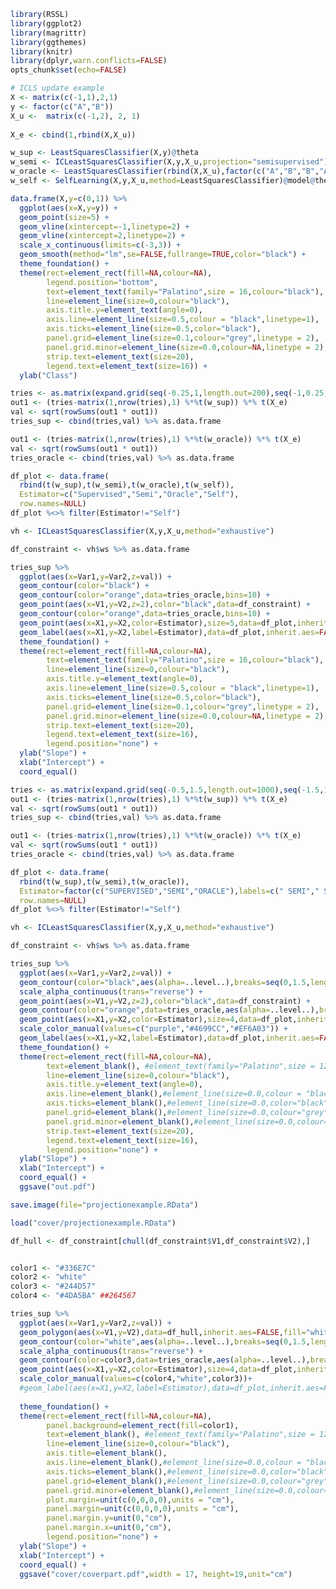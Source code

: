 ```r
library(RSSL)
library(ggplot2)
library(magrittr)
library(ggthemes)
library(knitr)
library(dplyr,warn.conflicts=FALSE)
opts_chunk$set(echo=FALSE)

# ICLS update example
X <- matrix(c(-1,1),2,1) 
y <- factor(c("A","B"))
X_u <-  matrix(c(-1,2), 2, 1) 
  
X_e <- cbind(1,rbind(X,X_u))

w_sup <- LeastSquaresClassifier(X,y)@theta
w_semi <- ICLeastSquaresClassifier(X,y,X_u,projection="semisupervised")@theta
w_oracle <- LeastSquaresClassifier(rbind(X,X_u),factor(c("A","B","B","A")))@theta
w_self <- SelfLearning(X,y,X_u,method=LeastSquaresClassifier)@model@theta
```

```r
data.frame(X,y=c(0,1)) %>% 
  ggplot(aes(x=X,y=y)) +
  geom_point(size=5) +
  geom_vline(xintercept=-1,linetype=2) +
  geom_vline(xintercept=2,linetype=2) +
  scale_x_continuous(limits=c(-3,3)) +
  geom_smooth(method="lm",se=FALSE,fullrange=TRUE,color="black") +
  theme_foundation() +
  theme(rect=element_rect(fill=NA,colour=NA),
        legend.position="bottom",
        text=element_text(family="Palatino",size = 16,colour="black"),
        line=element_line(size=0,colour="black"),
        axis.title.y=element_text(angle=0),
        axis.line=element_line(size=0.5,colour = "black",linetype=1),
        axis.ticks=element_line(size=0.5,color="black"),
        panel.grid=element_line(size=0.1,colour="grey",linetype = 2),
        panel.grid.minor=element_line(size=0.0,colour=NA,linetype = 2),
        strip.text=element_text(size=20),
        legend.text=element_text(size=16)) +
  ylab("Class")
```

```r

tries <- as.matrix(expand.grid(seq(-0.25,1,length.out=200),seq(-1,0.25,length.out=200)))
out1 <- (tries-matrix(1,nrow(tries),1) %*%t(w_sup)) %*% t(X_e) 
val <- sqrt(rowSums(out1 * out1))
tries_sup <- cbind(tries,val) %>% as.data.frame

out1 <- (tries-matrix(1,nrow(tries),1) %*%t(w_oracle)) %*% t(X_e) 
val <- sqrt(rowSums(out1 * out1))
tries_oracle <- cbind(tries,val) %>% as.data.frame

df_plot <- data.frame(
  rbind(t(w_sup),t(w_semi),t(w_oracle),t(w_self)),
  Estimator=c("Supervised","Semi","Oracle","Self"),
  row.names=NULL)
df_plot %<>% filter(Estimator!="Self")

vh <- ICLeastSquaresClassifier(X,y,X_u,method="exhaustive")

df_constraint <- vh$ws %>% as.data.frame

tries_sup %>%
  ggplot(aes(x=Var1,y=Var2,z=val)) +
  geom_contour(color="black") +
  geom_contour(color="orange",data=tries_oracle,bins=10) +
  geom_point(aes(x=V1,y=V2,z=2),color="black",data=df_constraint) +
  geom_contour(color="orange",data=tries_oracle,bins=10) +
  geom_point(aes(x=X1,y=X2,color=Estimator),size=5,data=df_plot,inherit.aes=FALSE) +
  geom_label(aes(x=X1,y=X2,label=Estimator),data=df_plot,inherit.aes=FALSE,hjust=-0.2,family="Palatino",size=6) +
  theme_foundation() +
  theme(rect=element_rect(fill=NA,colour=NA),
        text=element_text(family="Palatino",size = 16,colour="black"),
        line=element_line(size=0,colour="black"),
        axis.title.y=element_text(angle=0),
        axis.line=element_line(size=0.5,colour = "black",linetype=1),
        axis.ticks=element_line(size=0.5,color="black"),
        panel.grid=element_line(size=0.1,colour="grey",linetype = 2),
        panel.grid.minor=element_line(size=0.0,colour=NA,linetype = 2),
        strip.text=element_text(size=20),
        legend.text=element_text(size=16),
        legend.position="none") +
  ylab("Slope") +
  xlab("Intercept") +
  coord_equal()
```

```r
tries <- as.matrix(expand.grid(seq(-0.5,1.5,length.out=1000),seq(-1.5,1.0,length.out=1000)))
out1 <- (tries-matrix(1,nrow(tries),1) %*%t(w_sup)) %*% t(X_e) 
val <- sqrt(rowSums(out1 * out1))
tries_sup <- cbind(tries,val) %>% as.data.frame

out1 <- (tries-matrix(1,nrow(tries),1) %*%t(w_oracle)) %*% t(X_e) 
val <- sqrt(rowSums(out1 * out1))
tries_oracle <- cbind(tries,val) %>% as.data.frame

df_plot <- data.frame(
  rbind(t(w_sup),t(w_semi),t(w_oracle)),
  Estimator=factor(c("SUPERVISED","SEMI","ORACLE"),labels=c(" SEMI"," SUPERVISED"," ORACLE"),levels=c("SEMI","SUPERVISED","ORACLE")),
  row.names=NULL)
df_plot %<>% filter(Estimator!="Self")

vh <- ICLeastSquaresClassifier(X,y,X_u,method="exhaustive")

df_constraint <- vh$ws %>% as.data.frame
```
```r
tries_sup %>%
  ggplot(aes(x=Var1,y=Var2,z=val)) +
  geom_contour(color="black",aes(alpha=..level..),breaks=seq(0,1.5,length.out=10)) +
  scale_alpha_continuous(trans="reverse") +
  geom_point(aes(x=V1,y=V2,z=2),color="black",data=df_constraint) +
  geom_contour(color="orange",data=tries_oracle,aes(alpha=..level..),breaks=seq(0,1.5,length.out=10)) +
  geom_point(aes(x=X1,y=X2,color=Estimator),size=4,data=df_plot,inherit.aes=FALSE) +
  scale_color_manual(values=c("purple","#4699CC","#EF6A03")) +
  geom_label(aes(x=X1,y=X2,label=Estimator),data=df_plot,inherit.aes=FALSE,hjust=-0.2,family="Palatino",size=3,label.size=0.1) +
  theme_foundation() +
  theme(rect=element_rect(fill=NA,colour=NA),
        text=element_blank(), #element_text(family="Palatino",size = 12,colour="black"),
        line=element_line(size=0,colour="black"),
        axis.title.y=element_text(angle=0),
        axis.line=element_blank(),#element_line(size=0.0,colour = "black",linetype=1),
        axis.ticks=element_blank(),#element_line(size=0.0,color="black"),
        panel.grid=element_blank(),#element_line(size=0.0,colour="grey",linetype = 2),
        panel.grid.minor=element_blank(),#element_line(size=0.0,colour=NA,linetype = 2),
        strip.text=element_text(size=20),
        legend.text=element_text(size=16),
        legend.position="none") +
  ylab("Slope") +
  xlab("Intercept") +
  coord_equal() +
  ggsave("out.pdf")

save.image(file="projectionexample.RData")
```


```r
load("cover/projectionexample.RData")

df_hull <- df_constraint[chull(df_constraint$V1,df_constraint$V2),]


color1 <- "#336E7C"
color2 <- "white"
color3 <- "#244D57"
color4 <- "#4DA5BA" ##264567

tries_sup %>%
  ggplot(aes(x=Var1,y=Var2,z=val)) +
  geom_polygon(aes(x=V1,y=V2),data=df_hull,inherit.aes=FALSE,fill="white",color=NA) +
  geom_contour(color="white",aes(alpha=..level..),breaks=seq(0,1.5,length.out=10)) +
  scale_alpha_continuous(trans="reverse") +
  geom_contour(color=color3,data=tries_oracle,aes(alpha=..level..),breaks=seq(0,1.5,length.out=10)) +
  geom_point(aes(x=X1,y=X2,color=Estimator),size=4,data=df_plot,inherit.aes=FALSE) +
  scale_color_manual(values=c(color4,"white",color3))+
  #geom_label(aes(x=X1,y=X2,label=Estimator),data=df_plot,inherit.aes=FALSE,hjust=-0.2,family="Palatino",fontface="italic",fill=NA,color="white",size=3,label.size=0.1) +
  
  theme_foundation() +
  theme(rect=element_rect(fill=NA,colour=NA),
        panel.background=element_rect(fill=color1),
        text=element_blank(), #element_text(family="Palatino",size = 12,colour="black"),
        line=element_line(size=0,colour="black"),
        axis.title=element_blank(),
        axis.line=element_blank(),#element_line(size=0.0,colour = "black",linetype=1),
        axis.ticks=element_blank(),#element_line(size=0.0,color="black"),
        panel.grid=element_blank(),#element_line(size=0.0,colour="grey",linetype = 2),
        panel.grid.minor=element_blank(),#element_line(size=0.0,colour=NA,linetype = 2),
        plot.margin=unit(c(0,0,0,0),units = "cm"),
        panel.margin=unit(c(0,0,0,0),units = "cm"),
        panel.margin.y=unit(0,"cm"),
        panel.margin.x=unit(0,"cm"),
        legend.position="none") +
  ylab("Slope") +
  xlab("Intercept") +
  coord_equal() +
  ggsave("cover/coverpart.pdf",width = 17, height=19,unit="cm")




```
